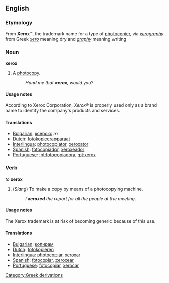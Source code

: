 ==English==
===Etymology===
From '''Xerox'''&#8482;, the trademark name for a type of [[photocopier]], via ''[[xerography]]'' from Greek ''[[xero]]'' meaning dry and ''[[graphy]]'' meaning writing

===Noun===
'''xerox'''
# A [[photocopy]].
#: ''Hand me that '''xerox''', would you?''

====Usage notes====
According to Xerox Corporation, ''Xerox''&reg; is properly used only as a brand name to identify the company's products and services.

====Translations====

*[[Bulgarian]]: [[ксерокс]] ''m''
*[[Dutch]]: [[fotokopieerapparaat]]
*[[Interlingua]]: [[photocopiator]], [[xeroxator]]
*[[Spanish]]: [[fotocopiador]], [[xeroxeador]]
*[[Portuguese]]: [[:pt:fotocopiadora]], [[:pt:xerox]]

===Verb===
''to'' '''xerox'''
#(''Slang'') To make a copy by means of a photocopying machine.
#:''I '''xeroxed''' the report for all the people at the meeting''.

====Usage notes====
The Xerox trademark is at risk of becoming generic because of this use.

====Translations====
*[[Bulgarian]]: [[копирам]]
*[[Dutch]]: [[fotokopiëren]]
*[[Interlingua]]: [[photocopiar]], [[xeroxar]]
*[[Spanish]]: [[fotocopiar]], [[xeroxear]]
*[[Portuguese]]: [[fotocopiar]], [[xerocar]]
[[Category:Greek derivations]]